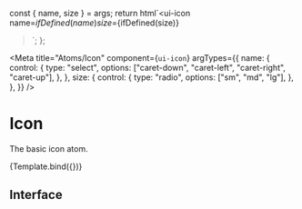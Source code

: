 
  const { name, size } = args;
  return html`<ui-icon
    name=${ifDefined(name)}
    size=${ifDefined(size)}
  ></ui-icon>`;
};

<Meta
  title="Atoms/Icon"
  component={`ui-icon`}
  argTypes={{
    name: {
      control: {
        type: "select",
        options: ["caret-down", "caret-left", "caret-right", "caret-up"],
      },
    },
    size: {
      control: {
        type: "radio",
        options: ["sm", "md", "lg"],
      },
    },
  }}
/>

# Icon

The basic icon atom.

<Canvas>
  <Story
    name="Icon"
    args={{
      name: "caret-right",
    }}
  >
    {Template.bind({})}
  </Story>
</Canvas>

## Interface

<ArgsTable />
